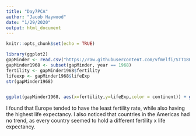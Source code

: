---
title: "Day7PCA"
author: "Jacob Haywood"
date: "1/29/2020"
output: html_document
---

```{r setup, include=FALSE}
knitr::opts_chunk$set(echo = TRUE)
```


```{r}
library(ggplot2)
gapMinder <- read.csv("https://raw.githubusercontent.com/vfmelfi/STT180SS20/master/gapminder.csv",header=TRUE, stringsAsFactors = FALSE)
gapMinder1968 <- subset(gapMinder, year == 1968)
fertility <- gapMinder1968$fertility
lifeexp <- gapMinder1968$lifeExp
str(gapMinder1968)


ggplot(gapMinder1968, aes(x=fertility,y=lifeExp,color = continent)) + geom_point()
```
I found that Europe tended to have the least fertility rate, while also having the highest life expectancy. I also noticed that countries in the Americas had no trend, as every country seemed to hold a different fertility x life expectancy. 
